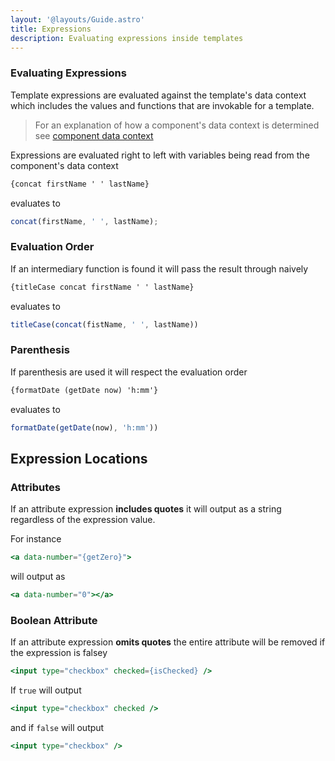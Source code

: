 ```yaml
---
layout: '@layouts/Guide.astro'
title: Expressions
description: Evaluating expressions inside templates
---
```



### Evaluating Expressions

Template expressions are evaluated against the template's data context which includes the values and functions that are invokable for a template.

> For an explanation of how a component's data context is determined see [component data context](/components/rendering#data-context)

Expressions are evaluated right to left with variables being read from the component's data context
```handlebars
{concat firstName ' ' lastName}
```

evaluates to
```javascript
concat(firstName, ' ', lastName);
```


### Evaluation Order

If an intermediary function is found it will pass the result through naively

```handlebars
{titleCase concat firstName ' ' lastName}
```

evaluates to
```javascript
titleCase(concat(fistName, ' ', lastName))
```

### Parenthesis

If parenthesis are used it will respect the evaluation order
```handlebars
{formatDate (getDate now) 'h:mm'}
```

evaluates to
```javascript
formatDate(getDate(now), 'h:mm'))
```

## Expression Locations


### Attributes

If an attribute expression **includes quotes** it will output as a string regardless of the expression value.

For instance
```handlebars
<a data-number="{getZero}">
```

will output as
```handlebars
<a data-number="0"></a>
```

### Boolean Attribute

If an attribute expression **omits quotes** the entire attribute will be removed if the expression is falsey

```handlebars
<input type="checkbox" checked={isChecked} />
```

If `true` will output
```handlebars
<input type="checkbox" checked />
```

and if `false` will output
```handlebars
<input type="checkbox" />
```
